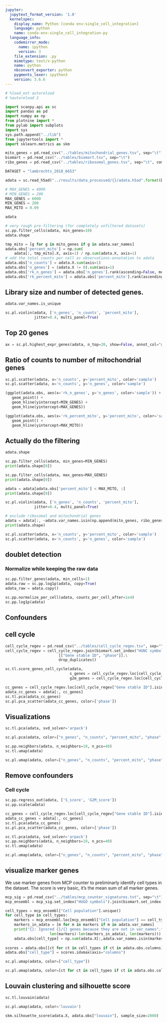 ```yaml
---
jupyter:
  jupytext_format_version: '1.0'
  kernelspec:
    display_name: Python [conda env:single_cell_integration]
    language: python
    name: conda-env-single_cell_integration-py
  language_info:
    codemirror_mode:
      name: ipython
      version: 3
    file_extension: .py
    mimetype: text/x-python
    name: python
    nbconvert_exporter: python
    pygments_lexer: ipython3
    version: 3.6.6
---
```


```python
# %load_ext autoreload
# %autoreload 2

import scanpy.api as sc
import pandas as pd
import numpy as np
from plotnine import * 
from pylab import subplots
import sys
sys.path.append("../lib")
from jupytertools import *
import sklearn.metrics as skm
```

```python
mito_genes = pd.read_csv("../tables/mitochondrial_genes.tsv", sep="\t")["Gene stable ID"].values
biomart = pd.read_csv("../tables/biomart.tsv", sep="\t")
ribo_genes = pd.read_csv("../tables/ribosomal_genes.tsv", sep="\t", comment="#")["Gene stable ID"].values
```

```python
DATASET = "lambrechts_2018_6653"
```

```python
adata = sc.read_h5ad("../results/data_processed/{}/adata.h5ad".format(DATASET))
```

```python
# MAX_GENES = 4000
# MIN_GENES = 200
MAX_GENES = 6000
MIN_GENES = 200
MAX_MITO = 0.09
```

```python
adata
```

```python
# very rough pre-filtering (for completely unfiltered datasets)
sc.pp.filter_cells(adata, min_genes=10)
adata.shape
```

```python
tmp_mito = [g for g in mito_genes if g in adata.var_names]
adata.obs['percent_mito'] = np.sum(
    adata[:, tmp_mito].X, axis=1) / np.sum(adata.X, axis=1)
# add the total counts per cell as observations-annotation to adata
adata.obs['n_counts'] = adata.X.sum(axis=1)
adata.obs['n_genes'] = (adata.X != 0).sum(axis=1)
adata.obs['rk_n_genes'] = adata.obs['n_genes'].rank(ascending=False, method="dense")
adata.obs['rk_percent_mito'] = adata.obs['percent_mito'].rank(ascending=True, method="dense")
```

## Library size and number of detected genes.

```python
adata.var_names.is_unique
```

```python
sc.pl.violin(adata, ['n_genes', 'n_counts', 'percent_mito'],
             jitter=0.4, multi_panel=True)

```

## Top 20 genes

```python
ax = sc.pl.highest_expr_genes(adata, n_top=20, show=False, annot_col="gene_symbols")
```

## Ratio of counts to number of mitochondrial genes

```python
sc.pl.scatter(adata, x='n_counts', y='percent_mito', color='sample')
sc.pl.scatter(adata, x='n_counts', y='n_genes', color='sample')
```

```python
(ggplot(adata.obs, aes(x='rk_n_genes', y='n_genes', color='sample')) + 
   geom_point() + 
   geom_hline(yintercept=MIN_GENES) + 
   geom_hline(yintercept=MAX_GENES))
```

```python
(ggplot(adata.obs, aes(x='rk_percent_mito', y='percent_mito', color='sample')) + 
   geom_point() + 
   geom_hline(yintercept=MAX_MITO))
```


## Actually do the filtering

```python
adata.shape
```

```python
sc.pp.filter_cells(adata, min_genes=MIN_GENES)
print(adata.shape[0])
```

```python
sc.pp.filter_cells(adata, max_genes=MAX_GENES)
print(adata.shape[0])
```

```python
adata = adata[adata.obs['percent_mito'] < MAX_MITO, :]
print(adata.shape[0])
```

```python
sc.pl.violin(adata, ['n_genes', 'n_counts', 'percent_mito'],
             jitter=0.4, multi_panel=True)

```

```python
# exclude ribosomal and mitochondrial genes
adata = adata[:, ~adata.var_names.isin(np.append(mito_genes, ribo_genes))]
print(adata.shape)
```

```python
sc.pl.scatter(adata, x='n_counts', y='percent_mito', color='sample')
sc.pl.scatter(adata, x='n_counts', y='n_genes', color='sample')
```


## doublet detection


### Normalize while keeping the raw data

```python
sc.pp.filter_genes(adata, min_cells=1)
adata.raw = sc.pp.log1p(adata, copy=True)
adata_raw = adata.copy()
```

```python
sc.pp.normalize_per_cell(adata, counts_per_cell_after=1e4)
sc.pp.log1p(adata)
```

## Confounders


## cell cycle

```python
cell_cycle_regev = pd.read_csv("../tables/cell_cycle_regev.tsv", sep="\t")
cell_cycle_regev = cell_cycle_regev.join(biomart.set_index("HGNC symbol"), on=["hgnc_symbol"], how="inner")\
                        [["Gene stable ID", "phase"]].\
                        drop_duplicates()
```

```python
sc.tl.score_genes_cell_cycle(adata, 
                             s_genes = cell_cycle_regev.loc[cell_cycle_regev["phase"] == "S","Gene stable ID"].values,
                             g2m_genes = cell_cycle_regev.loc[cell_cycle_regev["phase"] == "M","Gene stable ID"].values)
```

```python
cc_genes = cell_cycle_regev.loc[cell_cycle_regev["Gene stable ID"].isin(adata.var_names), "Gene stable ID"]
adata_cc_genes = adata[:, cc_genes]
sc.tl.pca(adata_cc_genes)
sc.pl.pca_scatter(adata_cc_genes, color=['phase'])
```

## Visualizations

```python
sc.tl.pca(adata, svd_solver='arpack')
```

```python
sc.pl.pca(adata, color=["n_genes", "n_counts", "percent_mito", "phase", "sample", "patient", "origin"], ncols=2)
```

```python
sc.pp.neighbors(adata, n_neighbors=10, n_pcs=40)
sc.tl.umap(adata)
```

```python
sc.pl.umap(adata, color=["n_genes", "n_counts", "percent_mito", "phase", "sample", "patient", "origin"], ncols=2)
```

## Remove confounders
### Cell cycle

```python
sc.pp.regress_out(adata, ['S_score', 'G2M_score'])
sc.pp.scale(adata)
```

```python
cc_genes = cell_cycle_regev.loc[cell_cycle_regev["Gene stable ID"].isin(adata.var_names), "Gene stable ID"]
adata_cc_genes = adata[:, cc_genes]
sc.tl.pca(adata_cc_genes)
sc.pl.pca_scatter(adata_cc_genes, color=['phase'])
```

```python
sc.tl.pca(adata, svd_solver='arpack')
sc.pp.neighbors(adata, n_neighbors=10, n_pcs=40)
sc.tl.umap(adata)
```

```python
sc.pl.umap(adata, color=["n_genes", "n_counts", "percent_mito", "phase", "sample", "patient", "origin"], ncols=2)
```

## visualize marker genes
We use marker genes from MCP counter to preliminarly identify cell types in the dataset. 
The score is very basic, it's the mean sum of all marker genes.

```python
mcp_sig = pd.read_csv("../tables/mcp_counter_signatures.txt", sep="\t")
mcp_ensembl = mcp_sig.set_index("HUGO symbols").join(biomart.set_index("HGNC symbol"), how="inner")[["Cell population", "Gene stable ID"]]
```

```python
cell_types = mcp_ensembl["Cell population"].unique()
for cell_type in cell_types: 
    markers = mcp_ensembl.loc[mcp_ensembl["Cell population"] == cell_type, "Gene stable ID"].values
    markers_in_adata = [m for m in markers if m in adata.var_names]
    print("{}: Ignored {}/{} genes because they are not in var_names".format(cell_type,
                    len(markers)-len(markers_in_adata), len(markers)))
    adata.obs[cell_type] = np.sum(adata.X[:,adata.var_names.isin(markers_in_adata)], axis=1)/len(markers_in_adata)
    
scores = adata.obs[[ct for ct in cell_types if ct in adata.obs.columns]]
adata.obs["cell_type"] = scores.idxmax(axis="columns")

```

```python
sc.pl.umap(adata, color=["cell_type"])
```

```python
sc.pl.umap(adata, color=[ct for ct in cell_types if ct in adata.obs.columns], ncols=2)
```

## Louvain clustering and silhouette score

```python
sc.tl.louvain(adata)
```

```python
sc.pl.umap(adata, color='louvain')
```

```python
skm.silhouette_score(adata.X, adata.obs["louvain"], sample_size=2000)
```

```python

```
